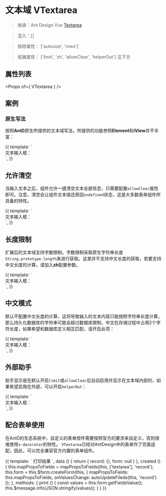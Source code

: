 
<Meta title="组件库|Form表单/Textarea文本域" />

# 文本域 VTextarea

> 继承：Ant Design Vue [Textarea](https://www.antdv.com/components/input-cn/)

> 混入：[]

> 排除属性： ['autosize', 'rows']

> 拓展属性： ['limit', 'zh', 'allowClear', 'helperOut'] 见下方

## 属性列表

<Props of={ VTextarea } />

## 案例

### 原生写法

按照**AntD**原生所提供的文本域写法，所提供的功能参照**Element**和**iView**并不丰富：

<Preview withToolbar>
<Story name="基础">
{{
  template: `
    <div>
      文本输入框：
      <a-textarea
        :autosize="{ minRows: 2, maxRows: 4}"
        :rows="3"
      />
    </div>
  `,
}}
</Story>
</Preview>

## 允许清空

当输入文本之后，组件允许一键清空文本全部信息，只需要配置`allowClear`属性即可。注意，清空会让组件文本值还原回`undefined`状态，这是大多数表单组件所具备的特性。

<Preview withToolbar>
<Story name="允许清空">
{{
  template: `
    <div>
      文本输入框：
      <v-textarea
        :autosize="{ minRows: 2, maxRows: 4 }"
        :rows="3"
        allowClear
      />
    </div>
  `,
}}
</Story>
</Preview>

## 长度限制

扩展后的文本域支持字数限制，字数限制采取原生字符串长度`String.prototype.length`来进行获取。这里并不支持中文长度的获取，若要支持中文长度的计算，请加入**zh**配置参数。


<Preview withToolbar>
<Story name="长度限制">
{{
  template: `
    <div>
      文本输入框：
      <v-textarea
        :autosize="{ minRows: 2, maxRows: 4 }"
        :rows="3"
        :limit="20"
      />
    </div>
  `,
}}
</Story>
</Preview>

## 中文模式

默认不配置中文长度的计算，这将导致输入的文本内容只能按照字符串长度计算，那么持久化数据库的字符串可能会超过数据库限制，中文在存储过程中占用2个字符长度，如果希望和数据库定义相互匹配，请开启此项：

<Preview withToolbar>
<Story name="中文模式">
{{
  template: `
    <div>
      文本输入框：
      <v-textarea
        :autosize="{ minRows: 2, maxRows: 4 }"
        :rows="3"
        :limit="20"
        zh
      />
    </div>
  `,
}}
</Story>
</Preview>

## 外部助手

助手显示是在默认开启`limit`或`allowClear`后自动启用并显示在文本域内部的，如果希望启用在外部，可以开启`helperOut`：


<Preview withToolbar>
<Story name="外部助手">
{{
  template: `
    <div>
      文本输入框：
      <v-textarea
        :autosize="{ minRows: 2, maxRows: 4 }"
        :rows="3"
        :limit="20"
        zh
        helper-out
      />
    </div>
  `,
}}
</Story>
</Preview>

## 配合表单使用

在AntD的生态系统中，自定义的表单控件需要按照官方的要求来自定义，否则很难使用`v-decorator`的特性。 `VTextarea`已经对AntDesign中的表单作了完美适配，因此，可以完全兼容官方内置的表单组件。

<Preview withToolbar>
<Story name="配合表单">
{{
  template: `
    <a-form :form="form">
      <a-form-item
        label="文本输入框"
        self-update
      >
        <v-textarea
          v-decorator="['textarea']"
          :limit="20"
          allow-clear
          zh
        />
      </a-form-item>
      <a-button @click="print" block>
        打印结果
      </a-button>
    </a-form>
  `,
  data () {
    return {
      record: {},
      form: null
    }
  },
  created () {
    this.mapPropsToFields = mapPropsToFields(this, ['textarea'], 'record');
    this.form = this.$form.createForm(this, {
      mapPropsToFields: this.mapPropsToFields,
      onValuesChange: autoUpdateFileds(this, 'record')
    });
  },
  methods: {
    print () {
      const values = this.form.getFieldsValue();
      this.$message.info(JSON.stringify(values));
    }
  }
}}
</Story>
</Preview>